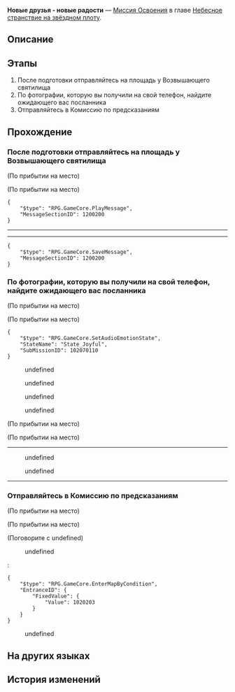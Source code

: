 {{Дополнить|Диалоги.}}
{{Миссия Инфобокс
|id              = 1020702
|Название        = 
|Изображение     = Миссия Освоения Новые друзья - новые радости.png
|Тип             = Миссия Освоения
|События         = 
|Глава           = Небесное странствие на звёздном плоту
|Условия         = 
* Завершена [[Миссия Освоения]] ''[[Звёзд водоворот, прозрение грядёт]]''
* Достигните [[Уровень Освоения|Уровня Освоения]] 13
|Персонажи       = Вельт; Игрок на восточной стороне; Игрок на западной стороне; Игрок на южной стороне; Март 7; Первопроходец; Тинъюнь; Цинцюэ; Чиянь
|СтартЛокация    = [[Лофу Сяньчжоу]] — [[Возвышающее святилище]]
|Локации         = Возвышающее святилище
|Предыдущая      = Звёзд водоворот, прозрение грядёт
|Следующая       = Вездесущее изыскание мира
|Награды         = Опыт Освоения*400; Путеводитель путешественника*3; Кредиты*15 000
}}
'''Новые друзья - новые радости''' — [[Миссия Освоения]] в главе [[Небесное странствие на звёздном плоту]].

==Описание==
{{Описание|Вы встречаетесь с Цинцюэ, посланником Комиссии по предсказаниям. Она и правда «загнана в угол» и размышляет о том, как разыграть свои кости правильно. Вы невольно думаете, что у Верховной провидицы своеобразные подходы при подборе персонала.<br />Ваш визит приносит Цинцюэ удачу, и она с радостью начинает выполнять свой долг проводника.}}

==Этапы==
# После подготовки отправляйтесь на площадь у Возвышающего святилища
# По фотографии, которую вы получили на свой телефон, найдите ожидающего вас посланника
# Отправляйтесь в Комиссию по предсказаниям

==Прохождение==
{{Дополнить}}


===После подготовки отправляйтесь на площадь у Возвышающего святилища===
{{Описание миссии|локация=Возвышающее святилище|Фу Сюань отводит Кафку в Комиссию по предсказаниям, но просит вас подождать. Лофу Сяньчжоу переживает неспокойные времена, и все чувствуют себя загнанными в угол.<br />Пользуясь перерывом, вы решаете прогуляться, пока ждёте новостей из Комиссии.}}
{{Диалог Начало}}
;(По прибытии на место)

;(По прибытии на место)
<pre>{
	"$type": "RPG.GameCore.PlayMessage",
	"MessageSectionID": 1200200
}</pre>
----
<!--Unknown TalkSentence: 102021104-->
<!--Unknown TalkSentence: 102021106-->
<!--Unknown TalkSentence: 102021107-->
----
<pre>{
	"$type": "RPG.GameCore.SaveMessage",
	"MessageSectionID": 1200200
}</pre>
{{Диалог Конец}}

===По фотографии, которую вы получили на свой телефон, найдите ожидающего вас посланника===
{{Описание миссии|локация=Возвышающее святилище|Фу Сюань отводит Кафку в Комиссию по предсказаниям, но просит вас подождать. Сяньчжоу Лофу переживает неспокойные времена, и все чувствуют себя загнанными в угол.<br />Посланец Комиссии по предсказаниям опаздывает. Возможно, её задержали хлопоты. Пожалуй, стоит проявить инициативу и отыскать её.}}
{{Диалог Начало}}
;(По прибытии на место)

;(По прибытии на место)
<pre>{
	"$type": "RPG.GameCore.SetAudioEmotionState",
	"StateName": "State_Joyful",
	"SubMissionID": 102070110
}</pre>
<!--Unknown TalkSentence: 102021202-->
<!--Unknown TalkSentence: 102021203-->
<!--Unknown TalkSentence: 102021204-->
<!--Unknown TalkSentence: 102021205-->
<!--Unknown TalkSentence: 102021206-->
<!--Unknown TalkSentence: 102021207-->
<!--Unknown TalkSentence: 102021208-->
<!--Unknown TalkSentence: 102021209-->
<!--Unknown TalkSentence: 102021210-->
<!--Unknown TalkSentence: 102021211-->
:{{Диалог|Стрелка}} undefined
:{{Диалог|Стрелка}} undefined
:{{Диалог|Стрелка}} undefined
:{{Диалог|Стрелка}} undefined
:<!--1-second delay-->
<!--Unknown TalkSentence: 102021221-->
<!--Unknown TalkSentence: 102021222-->
<!--Unknown TalkSentence: 102021223-->
<!--Unknown TalkSentence: 102021224-->
<!--Unknown TalkSentence: 102021225-->
;(По прибытии на место)

;(По прибытии на место)
----
<!--Unknown TalkSentence: 102021302-->
<!--Unknown TalkSentence: 102021303-->
<!--Unknown TalkSentence: 102021304-->
<!--Unknown TalkSentence: 102021305-->
<!--Unknown TalkSentence: 102021306-->
<!--Unknown TalkSentence: 102021307-->
<!--Unknown TalkSentence: 102021308-->
<!--Unknown TalkSentence: 102021309-->
:{{Диалог|Стрелка}} undefined
:{{Диалог|Стрелка}} undefined
<!--Unknown TalkSentence: 102021311-->
<!--Unknown TalkSentence: 102021314-->
<!--Unknown TalkSentence: 102021315-->
----
{{Диалог Конец}}

===Отправляйтесь в Комиссию по предсказаниям===
{{Описание миссии|локация=Возвышающее святилище|Наконец-то вы встречаетесь с Цинцюэ, посланником Комиссии по предсказаниям. Она и правда «загнана в угол» и размышляет о том, как разыграть свои кости правильно. Вы невольно думаете, что у Верховной провидицы своеобразные подходы при подборе персонала.<br />Ваш визит приносит Цинцюэ удачу, и она с радостью начинает выполнять свой долг проводника.}}
{{Диалог Начало}}
;(По прибытии на место)

;(По прибытии на место)
<!--Unknown TalkSentence: 102021421-->

;(Поговорите с undefined)
<!--Unknown TalkSentence: 502035101-->
:{{Диалог|Стрелка}} undefined
:<!--Unknown TalkSentence: 502035103-->
:<pre>{
	"$type": "RPG.GameCore.EnterMapByCondition",
	"EntranceID": {
		"FixedValue": {
			"Value": 1020203
		}
	}
}</pre>
:{{Диалог|Выход}} undefined
{{Диалог Конец}}

==На других языках==
{{На других языках
|en   = New Friends Bring New Joy
|zhs  = 长乐新朋，青鸟候风
|zht  = 長樂新朋，青鳥候風
|ja   = 長楽の友よ、青鳥の如く風を待て
|ko   = 새로운 친구, 새로운 기쁨
|es   = Nuevas amistades traen nuevas alegrías
|fr   = De nouveaux amis pour plus de bonheur
|ru   = Новые друзья - новые радости
|th   = เพื่อนใหม่สุขี เปรมปรีดิ์สุขใจ
|vi   = Người Bạn Mới, Làn Gió Mới
|de   = Neue Freunde bringen neue Freuden
|id   = Teman Baru, Kebahagiaan Baru
|pt   = Novos Amigos, Novas Alegrias
}}

==История изменений==
{{История изменений|2.7}}
